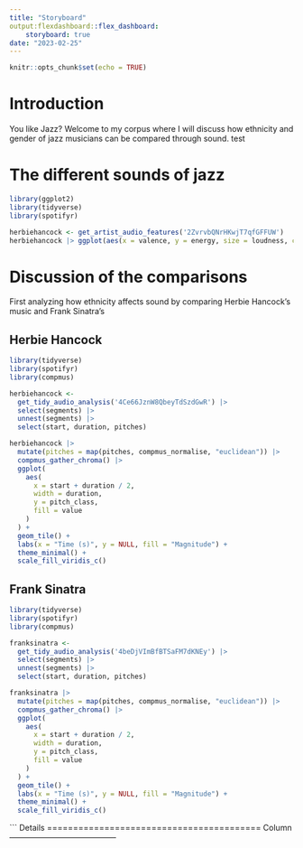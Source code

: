 ```yaml
---
title: "Storyboard"
output:flexdashboard::flex_dashboard:
    storyboard: true
date: "2023-02-25"
---
```


```r
knitr::opts_chunk$set(echo = TRUE)
```

# Introduction

You like Jazz? Welcome to my corpus where I will discuss how ethnicity and gender of jazz musicians can be compared through sound. test

# The different sounds of jazz {.tabset}

```r
library(ggplot2)
library(tidyverse)
library(spotifyr)

herbiehancock <- get_artist_audio_features('2ZvrvbQNrHKwjT7qfGFFUW')
herbiehancock |> ggplot(aes(x = valence, y = energy, size = loudness, color = mode)) + geom_point()
```

# Discussion of the comparisons {.tabset}

First analyzing how ethnicity affects sound by comparing Herbie Hancock's music and Frank Sinatra's

## Herbie Hancock {.tabset-fade}

```r
library(tidyverse)
library(spotifyr)
library(compmus)

herbiehancock <-
  get_tidy_audio_analysis('4Ce66JznW8QbeyTdSzdGwR') |> 
  select(segments) |>
  unnest(segments) |>
  select(start, duration, pitches)

herbiehancock |>
  mutate(pitches = map(pitches, compmus_normalise, "euclidean")) |>
  compmus_gather_chroma() |> 
  ggplot(
    aes(
      x = start + duration / 2,
      width = duration,
      y = pitch_class,
      fill = value
    )
  ) +
  geom_tile() +
  labs(x = "Time (s)", y = NULL, fill = "Magnitude") +
  theme_minimal() +
  scale_fill_viridis_c()
```

## Frank Sinatra {.tabset-fade}

```r
library(tidyverse)
library(spotifyr)
library(compmus)

franksinatra <-
  get_tidy_audio_analysis('4beDjVImBfBTSaFM7dKNEy') |> 
  select(segments) |>
  unnest(segments) |>
  select(start, duration, pitches)

franksinatra |>
  mutate(pitches = map(pitches, compmus_normalise, "euclidean")) |>
  compmus_gather_chroma() |> 
  ggplot(
    aes(
      x = start + duration / 2,
      width = duration,
      y = pitch_class,
      fill = value
    )
  ) +
  geom_tile() +
  labs(x = "Time (s)", y = NULL, fill = "Magnitude") +
  theme_minimal() +
  scale_fill_viridis_c()
```

\`\`\` Details ========================================= Column -----------------------------------------
